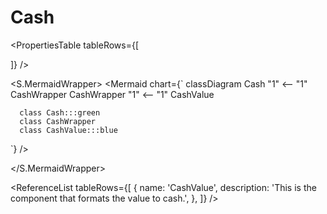 

<Meta title="ApplicationModel/Components/Pages/GameMenu/Header/Cash/docs" />

# Cash

<ComponentInfoTable
  name="Cash"
  description="The component is responsible for displaying information about the Cash."
  source="components/pages/game-menu/header/Cash"
/>

<PropertiesTable
  tableRows={[

]}
/>

<S.MermaidWrapper>
<Mermaid
  chart={`
     classDiagram
      Cash "1" <-- "1" CashWrapper
      CashWrapper "1" <-- "1" CashValue

      class Cash:::green
      class CashWrapper
      class CashValue:::blue

`}
/>

</S.MermaidWrapper>

<ReferenceList
  tableRows={[
    {
      name: 'CashValue',
      description: 'This is the component that formats the value to cash.',
    },
  ]}
/>
